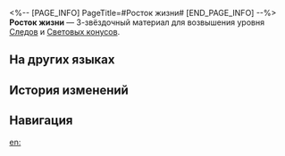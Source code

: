 <%-- [PAGE_INFO]
PageTitle=#Росток жизни#
[END_PAGE_INFO] --%>
{{Предмет Инфобокс
|id          = 110172
|Изображение = Предмет Росток жизни.png
|Тип         = Материал Следов
|Тип2        = Материал возвышения Светового конуса
|Инвентарь   = Материалы улучшения
|Редкость    = 3
|Эффект      = 
|Описание    = Молодой росток, появившийся из Семени изобилия. Можно использовать для среднего повышения уровня Следов персонажей {{Цвет|Выделенный|Изобилия}}.
|Источник1   = [[Чашелист (багровый): Бутон Изобилия (undefined)]]
|Источник2   = [[Универсальная машина для синтеза: Синтез материалов]]
|Источник3   = [[Неугасаемый пепел]]
|Источник4   = [[Универсальная машина для синтеза: Обмен материалов]]
}}
{{Описание|Распространяет тепло, жизнь и густую растительность везде, где пускает свои корни. Бесплодные пустоши превращаются в поля сочной травы, увядшие растения омолаживаются и расцветают, а из-под земли прорываются родники, увлажняющие землю.<br />Приближаясь к нему, вы чувствуете, как мышцы и кости начинают дёргаться и разрастаться с невыносимым зудом.<br /><br />''«Там, где вскармливают душу, жизнь не останавливается».''}}
'''Росток жизни''' — 3-звёздочный материал для возвышения уровня [[Следы|Следов]] и [[Световые конусы|Световых конусов]].

==На других языках==
{{На других языках
|en   = Sprout of Life
|zhs  = 生命之芽
|zht  = 生命之芽
|ja   = 生命の芽
|ko   = 생명의 새싹
|es   = Brote de la vida
|fr   = Pousse de la vie
|ru   = Росток жизни
|th   = Sprout of Life
|vi   = Mầm Sống
|de   = Spross des Lebens
|id   = Sprout of Life
|pt   = Broto da Vida
}}

==История изменений==
{{История изменений|3.5}}

==Навигация==
{{Материалы улучшения Навбокс}}

[[en:]]